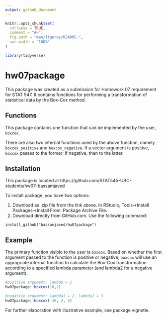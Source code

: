 ```yaml
---
output: github_document
---
```


```r
knitr::opts_chunk$set(
  collapse = TRUE,
  comment = "#>",
  fig.path = "man/figures/README-",
  out.width = "100%"
)
```

```r
library(tidyverse)
```


# hw07package

This package was created as a submission for Homework 07 requirement for STAT 547. It contains functions for performing a transformation of statistical data by the Box-Cox method.

## Functions

This package contains one function that can be implemented by the user, `boxcox`.

There are also two internal functions used by the above function, namely `boxcox_positive` and `boxcox_negative`. If a vector argument is positive, `boxcox` passes to the former; if negative, then to the latter.

## Installation

This package is located at https://github.com/STAT545-UBC-students/hw07-bassamjaved

To install package, you have two options:

1) Download as .zip file from the link above. In RStudio, Tools->Install Packages->Install From: Package Archive File.
2) Download directly from GitHub.com. Use the following command:
```
install_github("bassamjaved/hw07package")
```

## Example

The primary function visible to the user is `boxcox`. Based on whether the first argument passed to the function is positive or negative, `boxcox` will use an appropriate internal function to calculate the Box-Cox transformation according to a specified lambda parameter (and lambda2 for a negative argument).

```r
#positive argument; lambda = 2 
hw07package::boxcox(10,2)

#negative argument; lambda1 = 2, lambda2 = 3
hw07package::boxcox(-10, 2, 3)
```

For further elaboration with illustrative example, see package vignette.
